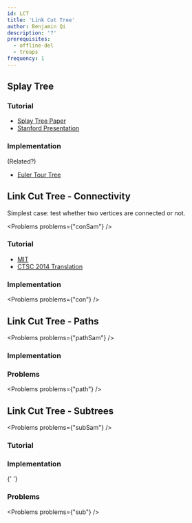 ```yaml
---
id: LCT
title: 'Link Cut Tree'
author: Benjamin Qi
description: '?'
prerequisites:
  - offline-del
  - treaps
frequency: 1
---
```






## Splay Tree

### Tutorial

- [Splay Tree Paper](https://www.cs.cmu.edu/~sleator/papers/self-adjusting.pdf)
- [Stanford Presentation](https://web.stanford.edu/class/archive/cs/cs166/cs166.1146/lectures/08/Slides08.pdf)

### Implementation

<IncompleteSection />

(Related?)

- [Euler Tour Tree](https://codeforces.com/blog/entry/18369)

## Link Cut Tree - Connectivity

Simplest case: test whether two vertices are connected or not.

<Problems problems={"conSam"} />

### Tutorial

- [MIT](http://courses.csail.mit.edu/6.851/spring12/scribe/L19.pdf)
- [CTSC 2014 Translation](https://www.overleaf.com/read/zbbwngftkrkx?fbclid=IwAR1VJmGscfSZJHejVqU5_2Nlm8-R09pFlU7PpEg_i3CXEd0Qw-dzliSn5RI)

### Implementation

<IncompleteSection />

<Problems problems={"con"} />

## Link Cut Tree - Paths

<Problems problems={"pathSam"} />

### Implementation

### Problems

<Problems problems={"path"} />

<!--

### USACO Camp

(Maybe add descriptions since problems not publicly viewable.)

  * [The Applicant](https://probgate.org/viewproblem.php?pid=578)
    * tree + one edge
  * [Cows Play on a Tree](https://probgate.org/viewproblem.php?pid=259)
    * reverse tree paths
    * HLD + Treap
    * or two LCTs, one for real tree labels and one for query labels

 -->

## Link Cut Tree - Subtrees

<Problems problems={"subSam"} />

### Tutorial

<Resources>
	<Resource
		source="CF"
		url="https://codeforces.com/blog/entry/67637"
		title="ouuan - Maintaining Subtree Info"
		starred
	></Resource>
</Resources>

### Implementation

<Resources>
	<Resource
		source="Benq"
		title="LCT"
		url="https://github.com/bqi343/USACO/blob/master/Implementations/content/graphs%20(12)/Advanced/LCT.h"
	>
		{' '}
	</Resource>
</Resources>

### Problems

<Problems problems={"sub"} />
